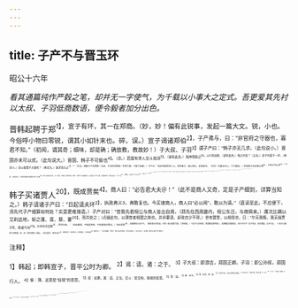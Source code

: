 ```yaml
---
---
---
```

title: 子产不与晋玉环
---



昭公十六年

*看其通篇纯作严毂之笔，却并无一字使气，为千载以小事大之定式。吾更爱其先衬以太叔、子羽低商数语，便令毅者加分出色。*

晋韩起聘于郑<sup>1】，宣子有环，其一在郑商。（妙，妙！偏有此锐事，发起一篇大文。锐，小也。今俗呼小物曰零锐，谓其小如针末也。碎，误。）宣子谒诸郑伯<sup>2】，子产弗与，曰：“非官府之守器也，寡君不知。”（初闻，谓其奇；细味，却是确；确放教，教故妙！）子大叔、子羽<sup>3】谓子产曰：“韩子亦无几求，（此句说小。）晋国亦未可以贰。（此句说大。）晋国、韩子不可偷也<sup>4】。（总。）若属有谗人交斗其间<sup>5】，（诚有此虑。）鬼神而助之<sup>6】，以兴其凶怒，（诚有此虑。）悔之何及？（又总。）吾子何爱于一环，（再说小。）其以取憎于大国也？（再说大。）盍求而与之<sup>7】？”（又总。细看子产何等毅！太叔、子羽却何等婉！写郑六卿，千载下如画。）子产曰：“吾非偷晋而有二心，将终事之，是以弗与，忠信故也。（先将一句提出本心，下乃细说。）侨闻君子非无贿之难<sup>8】，立而无令名之患<sup>9】。（一侨闻，以处宣子。）侨闻为国非不能事大字小之难<sup>16】，无礼以定其位之患。（又一侨闻，以处郑。看他平提二“侨闻”，笔态一往只是毅甚。）夫大国之人令于小国，而皆获其求，将何以给之？一共一否<sup>11】，为罪滋大。大国之求，无礼以斥之<sup>12】，何餍之有<sup>13】？吾且为鄙邑<sup>14】，则失位矣<sup>15】。（此只是四十九字一长句，并不曾转笔，乃是作三个反覆说成耳。言，皆给则不能，或给或不给，则终见罪。然则不如据礼斥之，吾岂为尔属邑，故受诛求。）若韩子奉命以使，而求玉焉，贪淫甚矣，独非罪乎<sup>16】？（细看他用“而”字法，用“焉”字法，便下得“贪淫甚矣”四字。）出一玉以起二罪<sup>1】，吾又失位，韩子成贪，将焉用之？（此只是“出一玉以起二罪将焉用之＂十一字句，中八字，注二罪耳。此古文法也。）且吾以玉贾罪<sup>13】，不亦锐乎<sup>19】？”（余文又折出此语，愈益妙！看太权、子羽何等婉，子产却只是毅。写郑六卿，千载下如画。）

韩子买诸贾人<sup>20】，既成贾矣<sup>4】。商人曰：“必告君大夫＠！”（此不是商人又奇，定是子产细到，详算当知之。）韩子请诸子产曰：“日起请夫环<sup>2】，执政弗义3，弗敢复也。今买诸商人，商人曰“必以闻”，敢以为请。”（直读至此，不应便下，须先代子产细算如何处？实是更难措语。）子产对曰：“昔我先君桓公与商人皆出自周，（郑先在西周畿内，桓公东迁，与商俱来。）庸次比耦以艾刹此地，斩之蓬、蒿、藜、藿<sup>20】，而共处之；（点缀此句，以溯昔者相盟之故也。并非要语，却玫自少不得。）世有盟誓，以相信也，曰：“尔无我叛，我无强贾<sup>20】，毋或丐夺<sup>20】。尔有利市宝贿<sup>3】，我勿与知。＇（如此盟语，不知是真有，不知是临时撰出。）恃此质誓<sup>11】，故能相保以至于今。（算来更无可措语，只得一直以盟誓为据，力争到底。）今吾子以好来辱，而谓敝邑强夺商人，是教敝邑背盟誓也，毋乃不可乎！吾子得玉，而失诸侯，必不为也。（一直只以盟誓力争到底。妙，妙！更不烦第二语矣。）若大国令，而共无艺<sup>3】，郑敝邑也，亦弗为也。侨若献玉，不知所成<sup>3】。敢私布之。”（一直只争盟誓，至收时，却仍以失位句缴正，辞令之妙如此！）韩子辞玉曰：“起不敏，敢求玉以徼二罪？敢辞之。”

<sup>注释】

<sup>1】韩起；即韩宣子，晋平公时为卿。
<sup>2】谒：请。诸：之于。
<sup>3】子大叔：即游吉，郑国正卿。子羽：即公孙挥，郑国行人。
<sup>4】偷：薄。这里是“轻视”的意思。
<sup>5】若：如果。属：适、正当。交斗：犹交构，挑拨的意思。
<sup>5】而：如。
<sup>7】盍：何不。
<sup>8】贿：财货。难：患。
<sup>9】立而无令名：指立为卿而无善名。
<sup>10】事大字小：事奉大国，抚养小国。字：养。
<sup>11】一共一否：一次供给一次拒绝。共：同“供”。
<sup>12】无礼以斥之：不依礼驳斥大国的要求。
<sup>13】餍（yàn厌）：满足。
<sup>14】且为鄙邑：将做晋国边鄙之县。
<sup>15】失位：指失去了国家的地位。
<sup>16】独：岂。
<sup>17】以起二罪；指一共一否为郑国之罪；奉使贪淫为韩子之罪。
<sup>18】吾以玉贾罪：我以不应宣子求玉之请面得罪。
<sup>19】锐：锋刃之端，比喻细小。
<sup>20】贾（gǔ古）人：商人。
<sup>21】既成贾（jà价）矣：已讲定偿价了。贾：通“价”。
<sup>22】君大夫：指执政者。
<sup>23】日：往日。
<sup>24】弗义：犹不以为然。
<sup>25】桓公：名友，周厉王之子，周宣王之弟，郑国始封之君。
<sup>26】庸次比耦：犹相从耦耕，意为并肩协作。艾（yi衣）；通“刈”，除。艾刹：清除。
<sup>27】黎（Ií离）：灰莱。雚（dī荻）：灰蓝，与藜同类异种。
<sup>28】强贾：强买东西。
<sup>29】丐夺：乞求掠夺。
<sup>30】利市：赚钱的买卖。宝贿：奇货。
<sup>31】质：信。
<sup>32】共无艺：供贡无法则。
<sup>33】成：善、好处。